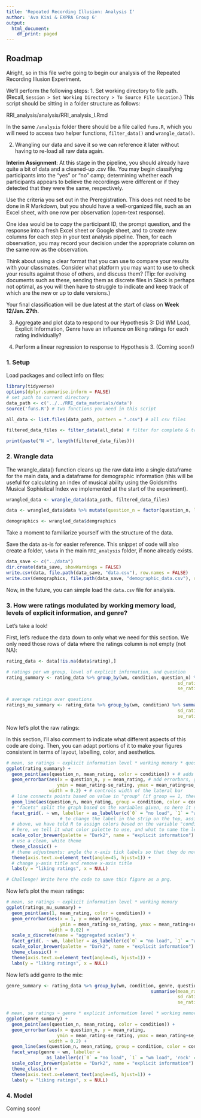 ```yaml
---
title: 'Repeated Recording Illusion: Analysis I'
author: 'Ava Kiai & EXPRA Group 6'
output:
  html_document:
    df_print: paged
---
```


## Roadmap
Alright, so in this file we're going to begin our analysis of the Repeated Recording Illusion Experiment.

We'll perform the following steps:
1. Set working directory to file path. (Recall, `Session > Set Working Directory > To Source File Location`.) This script should be sitting in a folder structure as follows:

RRI_analysis/analysis/RRI_analysis_I.Rmd

In the same `/analysis` folder there should be a file called `funs.R`, which you will need to access two helper functions, `filter_data()` and `wrangle_data()`. 

2. Wrangling our data and save it so we can reference it later without having to re-load all raw data again.

**Interim Assignment**: At this stage in the pipeline, you should already have quite a bit of data and a cleaned-up .csv file. You may begin classifying participants into the "yes" or "no" camp; determining whether each participants appears to believe the recordings were different or if they detected that they were the same, respectively. 

Use the criteria you set out in the Preregistration. This does not need to be done in R Markdown, but you should have a well-organized file, such as an Excel sheet, with one row per observation (open-text response). 

One idea would be to copy the participant ID, the prompt question, and the response into a fresh Excel sheet or Google sheet, and to create new columns for each step in your text analysis pipeline. Then, for each observation, you may record your decision under the appropriate column on the same row as the observation.

Think about using a clear format that you can use to compare your results with your classmates. Consider what platform you may want to use to check your results against those of others, and discuss them? (Tip: for evolving documents such as these, sending them as discrete files in Slack is perhaps not optimal, as you will then have to struggle to indicate and keep track of which are the new or up to date versions.)

Your final classification will be due latest at the start of class on **Week 12/Jan. 27th**.


3. Aggregate and plot data to respond to our Hypothesis 3: Did WM Load, Explicit Information, Genre have an influence on liking ratings for each rating individually?

4. Perform a linear regression to response to Hypothesis 3. (Coming soon!)

### 1. Setup
Load packages and collect info on files:
```r
library(tidyverse)
options(dplyr.summarise.inform = FALSE)
# set path to current directory
data_path <- c('../../RRI_data_materials/data')
source('funs.R') # two functions you need in this script

all_data <- list.files(data_path, pattern = ".csv") # all csv files

filtered_data_files <- filter_data(all_data) # filter for complete & true data sets

print(paste("N =", length(filtered_data_files)))
```


### 2. Wrangle data
The wrangle_data() function cleans up the raw data into a single dataframe for the main data, and a dataframe for demographic information (this will be useful for calculating an index of musical ability using the Goldsmiths Musical Sophistical Index we implemented at the start of the experiment).

```r
wrangled_data <- wrangle_data(data_path, filtered_data_files)

data <- wrangled_data$data %>% mutate(question_n = factor(question_n, labels = c("Interpretation","Timing/Rhythm","Tone Quality","Expressiveness"))) # make a better label for the question index

demographics <- wrangled_data$demgraphics
```
Take a moment to familiarize yourself with the structure of the data.

Save the data as-is for easier reference. This snippet of code will also create a folder, `\data` in the main `RRI_analysis` folder, if none already exists. 
```r
data_save <- c("../data")
dir.create(data_save, showWarnings = FALSE)
write.csv(data, file.path(data_save, "data.csv"), row.names = FALSE)
write.csv(demographics, file.path(data_save, "demographic_data.csv"), row.names = FALSE)
```

Now, in the future, you can simple load the `data.csv` file for analysis.

### 3. How were ratings modulated by working memory load, levels of explicit information, and genre?

Let's take a look!

First, let's reduce the data down to only what we need for this section. We only need those rows
of data where the ratings column is not empty (not NA):
```r
rating_data <- data[!is.na(data$rating),]

# ratings per wm group, level of explicit information, and question
rating_summary <- rating_data %>% group_by(wm, condition, question_n) %>% summarise(mean_rating = mean(rating),
                                                                sd_rating = sd(rating),
                                                                se_rating = sd_rating/sqrt(nrow(rating_data)))

# average ratings over questions
ratings_mu_summary <- rating_data %>% group_by(wm, condition) %>% summarise(mean_rating = mean(rating),
                                                                sd_rating = sd(rating),
                                                                se_rating = sd_rating/sqrt(nrow(rating_data)))
```

Now let's plot the raw ratings:

In this section, I'll also comment to indicate what different aspects of this code are doing. Then, you can adapt portions of it to make your figures consistent in terms of layout, labelling, color, and aesthetics.
```r
# mean, se ratings ~ explicit information level * working memory * question
ggplot(rating_summary) + 
  geom_point(aes(question_n, mean_rating, color = condition)) + # adds a point for each obs (row)
  geom_errorbar(aes(x = question_n, y = mean_rating, # add errorbars, given specs on ymin/ymax
                   ymin = mean_rating-se_rating, ymax = mean_rating+se_rating, color = condition),
                width = 0.2) + # controls width of the lateral bar
  # line connects points based on value in "group" (if group == 1, there's only one level)
  geom_line(aes(question_n, mean_rating, group = condition, color = condition)) + 
  # "facets" split the graph based on the variables given, so here it splits based on levels of "wm"
  facet_grid(. ~ wm, labeller = as_labeller(c(`0` = "no load", `1` = "wm load"))) +
                    # to change the label in the strip on the top, assign to the original value a new str   
  # above, we have told R to assign colors based on the variable "condition"
  # here, we tell it what color palette to use, and what to name the legend
  scale_color_brewer(palette = "Dark2", name = "explicit information") +
  # use a clean, white theme
  theme_classic() +
  # theme adjustments: angle the x-axis tick labels so that they do not overlap
  theme(axis.text.x=element_text(angle=45, hjust=1)) +
  # change y-axis title and remove x-axis title
  labs(y = "liking ratings", x = NULL)

# Challenge! Write here the code to save this figure as a png.
```

Now let's plot the mean ratings:
```r
# mean, se ratings ~ explicit information level * working memory 
ggplot(ratings_mu_summary) + 
  geom_point(aes(1, mean_rating, color = condition)) +
  geom_errorbar(aes(x = 1, y = mean_rating, 
                    ymin = mean_rating-se_rating, ymax = mean_rating+se_rating, color = condition),
                width = 0.02) +
  scale_x_discrete(name = "aggregated scales") +
  facet_grid(. ~ wm, labeller = as_labeller(c(`0` = "no load", `1` = "wm load"))) +
  scale_color_brewer(palette = "Dark2", name = "explicit information") +
  theme_classic() +
  theme(axis.text.x=element_text(angle=45, hjust=1)) +
  labs(y = "liking ratings", x = NULL)

```
Now let's add genre to the mix: 
```r
genre_summary <- rating_data %>% group_by(wm, condition, genre, question_n) %>% 
                                                      summarise(mean_rating = mean(rating),
                                                                sd_rating = sd(rating),
                                                                se_rating = sd_rating/sqrt(nrow(rating_data)))
```


```r
# mean, se ratings ~ genre * explicit information level * working memory * question
ggplot(genre_summary) + 
  geom_point(aes(question_n, mean_rating, color = condition)) + 
  geom_errorbar(aes(x = question_n, y = mean_rating, 
                   ymin = mean_rating-se_rating, ymax = mean_rating+se_rating, color = condition),
                width = 0.2) + 
  geom_line(aes(question_n, mean_rating, group = condition, color = condition)) + 
  facet_wrap(genre ~ wm, labeller = 
               as_labeller(c(`0` = "no load", `1` = "wm load", 'rock' = "rock", 'classical' = "classical"))) +
  scale_color_brewer(palette = "Dark2", name = "explicit information") +
  theme_classic() +
  theme(axis.text.x=element_text(angle=45, hjust=1)) +
  labs(y = "liking ratings", x = NULL)
```

### 4. Model 

Coming soon!

